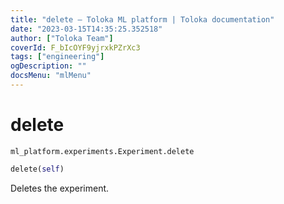 ```yaml
---
title: "delete — Toloka ML platform | Toloka documentation"
date: "2023-03-15T14:35:25.352518"
author: ["Toloka Team"]
coverId: F_bIcOYF9yjrxkPZrXc3
tags: ["engineering"]
ogDescription: ""
docsMenu: "mlMenu"
---
```


# delete

`ml_platform.experiments.Experiment.delete`

```python
delete(self)
```

Deletes the experiment.